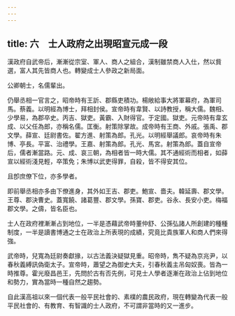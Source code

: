 ```yaml
---
---
---
```

title: 六　士人政府之出現昭宣元成一段
---




漢政府自武帝后，漸漸從宗室、軍人、商人之組合，漢制雖禁商人入仕，然以貲選，富人其先皆商人也。轉變成士人參政之新局面。

公卿朝士，名儒輩出。

仍舉丞相一官言之，昭帝時有王訢、郡縣吏積功。楊敞給事大將軍幕府，為軍司馬。蔡義。以明經為博士，拜相封侯。宣帝時有韋賢、以詩教授，稱大儒。魏相、少學易，為郡卒史。丙吉、獄吏。黃霸、入財得官。于定國。獄吏。元帝時有韋玄成、以父任為郎，亦稱名儒。匡衡。射策除掌故。成帝時有王商、外戚。張禹、郡文學。薛宣、廷尉書佐。翟方進、射策為郎。孔光。以明經舉議郎。哀帝時有朱博、亭長。平富、治禮學。王嘉、射策為郎。孔光、馬宮。射策為郎。蓋自宣帝后，儒者漸當路。元、成、哀三朝，為相者皆一時大儒。其不通經術而相者，如薛宣以經術淺見輕，卒策免；朱博以武吏得罪，自殺，皆不得安其位。

且卽庶僚下位，亦多學者。

即前舉丞相亦多由下僚進身，其外如王吉、郡吏。鮑宣、嗇夫。韓延壽、郡文學。王尊、郡決曹史。蓋寬饒、諸葛豐、郡文學。孫寶、郡吏。谷永、長安小吏。梅福郡文學。之儔，皆名臣也。

士人在政府裡漸漸占到地位，一半是憑藉武帝時董仲舒、公孫弘諸人所創建的種種制度，一半是讀書博通之士在政治上所表現的成績，究竟比貴族軍人和商人們來得強。

武帝時，兒寬為廷尉奏獻掾，以古法義決疑獄見重。昭帝時，雋不疑為京兆尹，以春秋義縛訊偽衛太子。宣帝時，蕭望之為御史大夫，引春秋義主吊匈奴喪。皆為一時推尊。霍光廢昌邑王，先問於古有否先例，可見士人學者逐漸在政治上佔到地位和勢力，實為當時一種自然之趨勢。

自此漢高祖以來一個代表一般平民社會的、素樸的農民政府，現在轉變為代表一般平民社會的、有教育、有智識的士人政府，不可謂非當時的又一進步。
